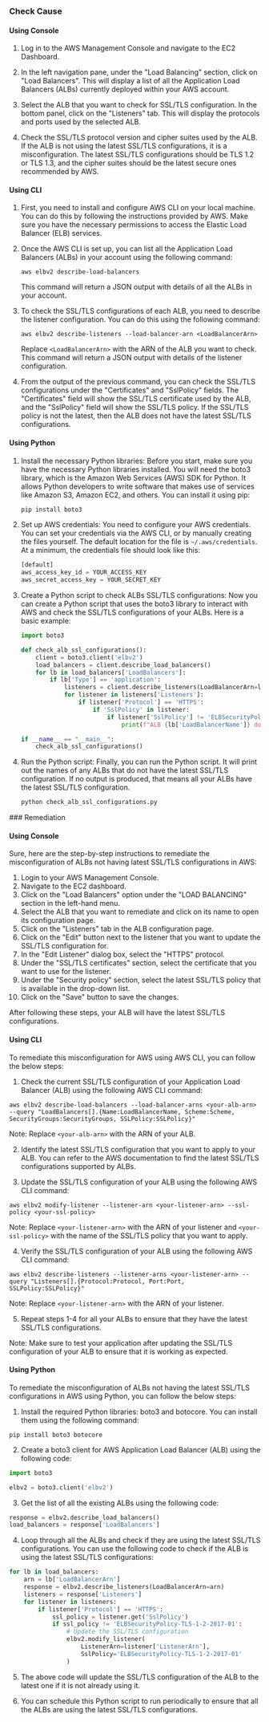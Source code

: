 

<Tabs><Tab title='Cause'>
### Check Cause

#### Using Console

1. Log in to the AWS Management Console and navigate to the EC2 Dashboard. 

2. In the left navigation pane, under the "Load Balancing" section, click on "Load Balancers". This will display a list of all the Application Load Balancers (ALBs) currently deployed within your AWS account.

3. Select the ALB that you want to check for SSL/TLS configuration. In the bottom panel, click on the "Listeners" tab. This will display the protocols and ports used by the selected ALB.

4. Check the SSL/TLS protocol version and cipher suites used by the ALB. If the ALB is not using the latest SSL/TLS configurations, it is a misconfiguration. The latest SSL/TLS configurations should be TLS 1.2 or TLS 1.3, and the cipher suites should be the latest secure ones recommended by AWS.

#### Using CLI

1. First, you need to install and configure AWS CLI on your local machine. You can do this by following the instructions provided by AWS. Make sure you have the necessary permissions to access the Elastic Load Balancer (ELB) services.

2. Once the AWS CLI is set up, you can list all the Application Load Balancers (ALBs) in your account using the following command:

   ```
   aws elbv2 describe-load-balancers
   ```

   This command will return a JSON output with details of all the ALBs in your account.

3. To check the SSL/TLS configurations of each ALB, you need to describe the listener configuration. You can do this using the following command:

   ```
   aws elbv2 describe-listeners --load-balancer-arn <LoadBalancerArn>
   ```

   Replace `<LoadBalancerArn>` with the ARN of the ALB you want to check. This command will return a JSON output with details of the listener configuration.

4. From the output of the previous command, you can check the SSL/TLS configurations under the "Certificates" and "SslPolicy" fields. The "Certificates" field will show the SSL/TLS certificate used by the ALB, and the "SslPolicy" field will show the SSL/TLS policy. If the SSL/TLS policy is not the latest, then the ALB does not have the latest SSL/TLS configurations.

#### Using Python

1. Install the necessary Python libraries: Before you start, make sure you have the necessary Python libraries installed. You will need the boto3 library, which is the Amazon Web Services (AWS) SDK for Python. It allows Python developers to write software that makes use of services like Amazon S3, Amazon EC2, and others. You can install it using pip:

   ```python
   pip install boto3
   ```

2. Set up AWS credentials: You need to configure your AWS credentials. You can set your credentials via the AWS CLI, or by manually creating the files yourself. The default location for the file is `~/.aws/credentials`. At a minimum, the credentials file should look like this:

   ```python
   [default]
   aws_access_key_id = YOUR_ACCESS_KEY
   aws_secret_access_key = YOUR_SECRET_KEY
   ```

3. Create a Python script to check ALBs SSL/TLS configurations: Now you can create a Python script that uses the boto3 library to interact with AWS and check the SSL/TLS configurations of your ALBs. Here is a basic example:

   ```python
   import boto3

   def check_alb_ssl_configurations():
       client = boto3.client('elbv2')
       load_balancers = client.describe_load_balancers()
       for lb in load_balancers['LoadBalancers']:
           if lb['Type'] == 'application':
               listeners = client.describe_listeners(LoadBalancerArn=lb['LoadBalancerArn'])
               for listener in listeners['Listeners']:
                   if listener['Protocol'] == 'HTTPS':
                       if 'SslPolicy' in listener:
                           if listener['SslPolicy'] != 'ELBSecurityPolicy-TLS-1-2-2017-01':
                               print(f"ALB {lb['LoadBalancerName']} does not have the latest SSL/TLS configuration.")

   if __name__ == "__main__":
       check_alb_ssl_configurations()
   ```

4. Run the Python script: Finally, you can run the Python script. It will print out the names of any ALBs that do not have the latest SSL/TLS configuration. If no output is produced, that means all your ALBs have the latest SSL/TLS configuration.

   ```python
   python check_alb_ssl_configurations.py
   ```

</Tab>

<Tab title='Remediation'>
### Remediation

#### Using Console

Sure, here are the step-by-step instructions to remediate the misconfiguration of ALBs not having latest SSL/TLS configurations in AWS:

1. Login to your AWS Management Console.
2. Navigate to the EC2 dashboard.
3. Click on the "Load Balancers" option under the "LOAD BALANCING" section in the left-hand menu.
4. Select the ALB that you want to remediate and click on its name to open its configuration page.
5. Click on the "Listeners" tab in the ALB configuration page.
6. Click on the "Edit" button next to the listener that you want to update the SSL/TLS configuration for.
7. In the "Edit Listener" dialog box, select the "HTTPS" protocol.
8. Under the "SSL/TLS certificates" section, select the certificate that you want to use for the listener.
9. Under the "Security policy" section, select the latest SSL/TLS policy that is available in the drop-down list.
10. Click on the "Save" button to save the changes.

After following these steps, your ALB will have the latest SSL/TLS configurations.

#### Using CLI

To remediate this misconfiguration for AWS using AWS CLI, you can follow the below steps:

1. Check the current SSL/TLS configuration of your Application Load Balancer (ALB) using the following AWS CLI command:
```
aws elbv2 describe-load-balancers --load-balancer-arns <your-alb-arn> --query "LoadBalancers[].{Name:LoadBalancerName, Scheme:Scheme, SecurityGroups:SecurityGroups, SSLPolicy:SSLPolicy}"
```
Note: Replace `<your-alb-arn>` with the ARN of your ALB.

2. Identify the latest SSL/TLS configuration that you want to apply to your ALB. You can refer to the AWS documentation to find the latest SSL/TLS configurations supported by ALBs.

3. Update the SSL/TLS configuration of your ALB using the following AWS CLI command:
```
aws elbv2 modify-listener --listener-arn <your-listener-arn> --ssl-policy <your-ssl-policy>
```
Note: Replace `<your-listener-arn>` with the ARN of your listener and `<your-ssl-policy>` with the name of the SSL/TLS policy that you want to apply.

4. Verify the SSL/TLS configuration of your ALB using the following AWS CLI command:
```
aws elbv2 describe-listeners --listener-arns <your-listener-arn> --query "Listeners[].{Protocol:Protocol, Port:Port, SSLPolicy:SSLPolicy}"
```
Note: Replace `<your-listener-arn>` with the ARN of your listener.

5. Repeat steps 1-4 for all your ALBs to ensure that they have the latest SSL/TLS configurations.

Note: Make sure to test your application after updating the SSL/TLS configuration of your ALB to ensure that it is working as expected.

#### Using Python

To remediate the misconfiguration of ALBs not having the latest SSL/TLS configurations in AWS using Python, you can follow the below steps:

1. Install the required Python libraries: boto3 and botocore. You can install them using the following command:

```
pip install boto3 botocore
```

2. Create a boto3 client for AWS Application Load Balancer (ALB) using the following code:

```python
import boto3

elbv2 = boto3.client('elbv2')
```

3. Get the list of all the existing ALBs using the following code:

```python
response = elbv2.describe_load_balancers()
load_balancers = response['LoadBalancers']
```

4. Loop through all the ALBs and check if they are using the latest SSL/TLS configurations. You can use the following code to check if the ALB is using the latest SSL/TLS configurations:

```python
for lb in load_balancers:
    arn = lb['LoadBalancerArn']
    response = elbv2.describe_listeners(LoadBalancerArn=arn)
    listeners = response['Listeners']
    for listener in listeners:
        if listener['Protocol'] == 'HTTPS':
            ssl_policy = listener.get('SslPolicy')
            if ssl_policy != 'ELBSecurityPolicy-TLS-1-2-2017-01':
                # Update the SSL/TLS configuration
                elbv2.modify_listener(
                    ListenerArn=listener['ListenerArn'],
                    SslPolicy='ELBSecurityPolicy-TLS-1-2-2017-01'
                )
```

5. The above code will update the SSL/TLS configuration of the ALB to the latest one if it is not already using it.

6. You can schedule this Python script to run periodically to ensure that all the ALBs are using the latest SSL/TLS configurations.


</Tab>
</Tabs>